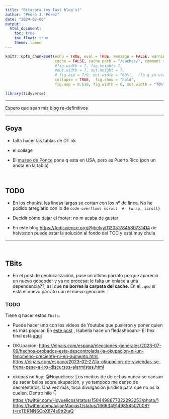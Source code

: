```yaml
---
title: "Bitacora (my last blog's)"
author: "Pedro J. Pérez"
date: "2024-02-06"
output:
  html_document:
    toc: true
    toc_float: true
    theme: lumen
---
```


```r
knitr::opts_chunk$set(echo = TRUE, eval = TRUE, message = FALSE, warning = FALSE, 
                      cache = FALSE, cache.path = "/caches/", comment = "#>",
                      #fig.width = 7, fig.height= 7,   
                      #out.width = 7, out.height = 7, 
                      # fig.asp = 7/9, out.width = "60%",  (lo q yo usaba)
                      collapse = TRUE,  fig.show = "hold",
                      fig.asp = 0.618, fig.width = 6, out.width = "70%", fig.align = "center")
```


```r
library(tidyverse)
```

------------------------------------------------------------------------

Espero que sean mis blog re-definitivos

------------------------------------------------------------------------


## Goya

- falta hacer las tablas de DT ok

- el collage

- El [museo de Ponce](https://museoarteponce.org/contactanos/) pone q esta en USA, pero es Puerto Rico (pon un anota en la tabla)


<br>

## TODO

- En los chunks, las lineas largas se cortan con los nº de linea. No he podido arreglarlo con lo de ` code-overflow: scroll  #- {wrap, scroll}`

- Decidir cómo dejar el footer: no m acaba de gustar

- En este blog <https://fediscience.org/@jhelvy/112051784580731414> de helveston puede estar la solución al fondo del TOC y está muy chula



--------------------------

<br>

## TBits

- En el post de geolocalización, puse un último párrafo porque apareció un nuevo geocoder y ya no procesa: le falta un enlace a una dependencia??, así que **no borres la carpeta del cache**. En el `.qmd` sí está el nuevo párrafo con el nuevo geocoder



### TODO

Tiene q hacer estos `Tbits`:


- Puede hacer uno con los vídeos de Youtube que pusieron y poner quien es más popular. En [este post](https://compassionate-benz-9a12b2.netlify.app/blog/automated-youtube-dashboard/) , Isabella hace un fledashboard- El flex final está [aquí](https://ivelasq.github.io/rladies-video-feed/)

- OKUpacion: <https://elpais.com/espana/elecciones-generales/2023-07-09/hechos-probados-esta-descontrolada-la-okupacion-ni-un-fenomeno-creciente-ni-en-aumento.html>   <https://elpais.com/espana/2023-02-27/la-okupacion-de-viviendas-se-frena-pese-a-los-discursos-alarmistas.html>

- okupas no hay: @Hoyuelicos: Los medios de derechas nunca se cansan de sacar bulos sobre okupación, y yo tampoco me canso de desmentirlos. Una vez más, toca divulgación jurídica para que no os la cuelen. Dentro hilo 👇 <https://twitter.com/Hoyuelicos/status/1504498677322293253/photo/1> <https://twitter.com/JulianMaciasT/status/1666349149854507008?t=rqTEKNNSCpX874s9tt2taQ>








